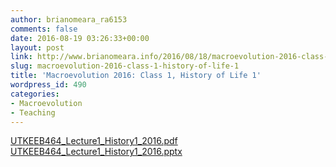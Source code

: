 ```yaml
---
author: brianomeara_ra6153
comments: false
date: 2016-08-19 03:26:33+00:00
layout: post
link: http://www.brianomeara.info/2016/08/18/macroevolution-2016-class-1-history-of-life-1/
slug: macroevolution-2016-class-1-history-of-life-1
title: 'Macroevolution 2016: Class 1, History of Life 1'
wordpress_id: 490
categories:
- Macroevolution
- Teaching
---
```


[UTKEEB464_Lecture1_History1_2016.pdf](http://brianomeara.info/wordpress_beta/wp-content/uploads/2016/08/UTKEEB464_Lecture1_History1_2016.pdf)
[UTKEEB464_Lecture1_History1_2016.pptx](http://brianomeara.info/wordpress_beta/wp-content/uploads/2016/08/UTKEEB464_Lecture1_History1_2016.pptx)
